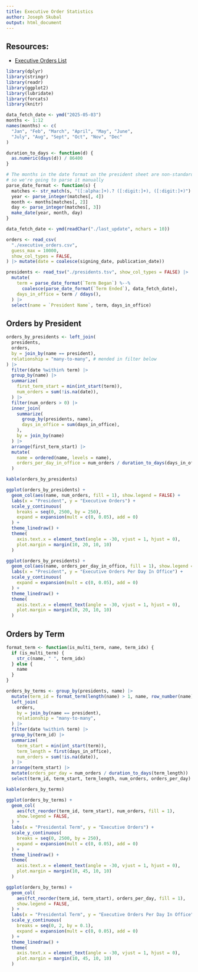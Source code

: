 ```yaml
---
title: Executive Order Statistics
author: Joseph Skubal
output: html_document
---
```


## Resources:
* [Executive Orders List](https://www.federalregister.gov/presidential-documents/executive-orders)

```r
library(dplyr)
library(stringr)
library(readr)
library(ggplot2)
library(lubridate)
library(forcats)
library(knitr)
```

```r
data_fetch_date <- ymd("2025-05-03")
months <- 1:12
names(months) <- c(
  "Jan", "Feb", "March", "April", "May", "June",
  "July", "Aug", "Sept", "Oct", "Nov", "Dec"
)

duration_to_days <- function(d) {
  as.numeric(days(d)) / 86400
}

# The months in the date format on the president sheet are non-standard,
# so we're going to parse it manually
parse_date_format <- function(s) {
  matches <- str_match(s, "([:alpha:]+).? ([:digit:]+), ([:digit:]+)")
  year <- parse_integer(matches[, 4])
  month <- months[matches[, 2]]
  day <- parse_integer(matches[, 3])
  make_date(year, month, day)
}
```

```r
data_fetch_date <- ymd(readChar("./last_update", nchars = 10))

orders <- read_csv(
  "./executive_orders.csv",
  guess_max = 10000,
  show_col_types = FALSE,
) |> mutate(date = coalesce(signing_date, publication_date))

presidents <- read_tsv("./presidents.tsv", show_col_types = FALSE) |>
  mutate(
    term = parse_date_format(`Term Began`) %--%
      coalesce(parse_date_format(`Term Ended`), data_fetch_date),
    days_in_office = term / ddays(),
  ) |>
  select(name = `President Name`, term, days_in_office)
```

## Orders by President

```r
orders_by_presidents <- left_join(
  presidents,
  orders,
  by = join_by(name == president),
  relationship = "many-to-many", # mended in filter below
) |>
  filter(date %within% term) |>
  group_by(name) |>
  summarize(
    first_term_start = min(int_start(term)),
    num_orders = sum(!is.na(date)),
  ) |>
  filter(num_orders > 0) |>
  inner_join(
    summarize(
      group_by(presidents, name),
      days_in_office = sum(days_in_office),
    ),
    by = join_by(name)
  ) |>
  arrange(first_term_start) |>
  mutate(
    name = ordered(name, levels = name),
    orders_per_day_in_office = num_orders / duration_to_days(days_in_office),
  )

kable(orders_by_presidents)
```

```r
ggplot(orders_by_presidents) +
  geom_col(aes(name, num_orders, fill = 1), show.legend = FALSE) +
  labs(x = "President", y = "Executive Orders") +
  scale_y_continuous(
    breaks = seq(0, 2500, by = 250),
    expand = expansion(mult = c(0, 0.05), add = 0)
  ) +
  theme_linedraw() +
  theme(
    axis.text.x = element_text(angle = -30, vjust = 1, hjust = 0),
    plot.margin = margin(10, 20, 10, 10)
  )
```

```r
ggplot(orders_by_presidents) +
  geom_col(aes(name, orders_per_day_in_office, fill = 1), show.legend = FALSE) +
  labs(x = "President", y = "Executive Orders Per Day In Office") +
  scale_y_continuous(
    expand = expansion(mult = c(0, 0.05), add = 0)
  ) +
  theme_linedraw() +
  theme(
    axis.text.x = element_text(angle = -30, vjust = 1, hjust = 0),
    plot.margin = margin(10, 20, 10, 10)
  )
```

## Orders by Term

```r
format_term <- function(is_multi_term, name, term_idx) {
  if (is_multi_term) {
    str_c(name, " ", term_idx)
  } else {
    name
  }
}

orders_by_terms <- group_by(presidents, name) |>
  mutate(term_id = format_term(length(name) > 1, name, row_number(name))) |>
  left_join(
    orders,
    by = join_by(name == president),
    relationship = "many-to-many",
  ) |>
  filter(date %within% term) |>
  group_by(term_id) |>
  summarize(
    term_start = min(int_start(term)),
    term_length = first(days_in_office),
    num_orders = sum(!is.na(date)),
  ) |>
  arrange(term_start) |>
  mutate(orders_per_day = num_orders / duration_to_days(term_length)) |>
  select(term_id, term_start, term_length, num_orders, orders_per_day)

kable(orders_by_terms)
```

```r
ggplot(orders_by_terms) +
  geom_col(
    aes(fct_reorder(term_id, term_start), num_orders, fill = 1),
    show.legend = FALSE,
  ) +
  labs(x = "Presidental Term", y = "Executive Orders") +
  scale_y_continuous(
    breaks = seq(0, 2500, by = 250),
    expand = expansion(mult = c(0, 0.05), add = 0)
  ) +
  theme_linedraw() +
  theme(
    axis.text.x = element_text(angle = -30, vjust = 1, hjust = 0),
    plot.margin = margin(10, 45, 10, 10)
  )
```

```r
ggplot(orders_by_terms) +
  geom_col(
    aes(fct_reorder(term_id, term_start), orders_per_day, fill = 1),
    show.legend = FALSE,
  ) +
  labs(x = "Presidental Term", y = "Executive Orders Per Day In Office") +
  scale_y_continuous(
    breaks = seq(0, 2, by = 0.1),
    expand = expansion(mult = c(0, 0.05), add = 0)
  ) +
  theme_linedraw() +
  theme(
    axis.text.x = element_text(angle = -30, vjust = 1, hjust = 0),
    plot.margin = margin(10, 45, 10, 10)
  )
```

